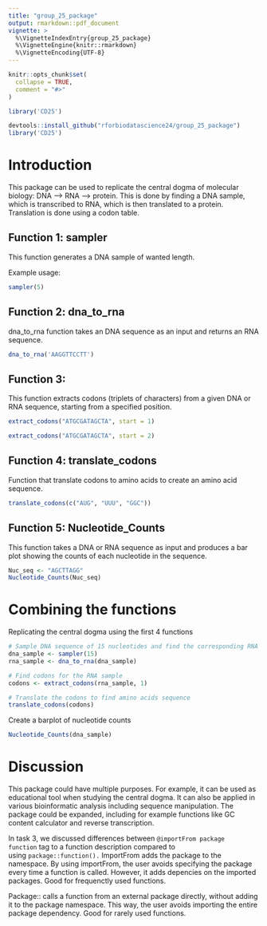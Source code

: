 ```yaml
---
title: "group_25_package"
output: rmarkdown::pdf_document
vignette: >
  %\VignetteIndexEntry{group_25_package}
  %\VignetteEngine{knitr::rmarkdown}
  %\VignetteEncoding{UTF-8}
---
```


```r
knitr::opts_chunk$set(
  collapse = TRUE,
  comment = "#>"
)
```

```r
library('CD25')
```

```r
devtools::install_github("rforbiodatascience24/group_25_package")
library('CD25')
```

# Introduction

This package can be used to replicate the central dogma of molecular biology: DNA –\> RNA –\> protein. This is done by finding a DNA sample, which is transcribed to RNA, which is then translated to a protein. Translation is done using a codon table.

## Function 1: sampler

This function generates a DNA sample of wanted length.

Example usage:

```r
sampler(5)
```

## Function 2: dna_to_rna

dna_to_rna function takes an DNA sequence as an input and returns an RNA sequence.

```r
dna_to_rna('AAGGTTCCTT')
```

## Function 3:

This function extracts codons (triplets of characters) from a given DNA or RNA sequence, starting from a specified position.

```r
extract_codons("ATGCGATAGCTA", start = 1)
```

```r
extract_codons("ATGCGATAGCTA", start = 2)
```

## Function 4: translate_codons

Function that translate codons to amino acids to create an amino acid sequence.

```r
translate_codons(c("AUG", "UUU", "GGC"))
```

## Function 5: Nucleotide_Counts

This function takes a DNA or RNA sequence as input and produces a bar plot showing the counts of each nucleotide in the sequence.

```r
Nuc_seq <- "AGCTTAGG"
Nucleotide_Counts(Nuc_seq)
```

# Combining the functions

Replicating the central dogma using the first 4 functions

```r
# Sample DNA sequence of 15 nucleotides and find the corresponding RNA sequence
dna_sample <- sampler(15)
rna_sample <- dna_to_rna(dna_sample)

# Find codons for the RNA sample
codons <- extract_codons(rna_sample, 1)

# Translate the codons to find amino acids sequence
translate_codons(codons)
```

Create a barplot of nucleotide counts

```r
Nucleotide_Counts(dna_sample)
```

# Discussion

This package could have multiple purposes. For example, it can be used as educational tool when studying the central dogma. It can also be applied in various bioinformatic analysis including sequence manipulation. The package could be expanded, including for example functions like GC content calculator and reverse transcription.

In task 3, we discussed differences between `@importFrom package function` tag to a function description compared to using `package::function().` ImportFrom adds the package to the namespace. By using importFrom, the user avoids specifying the package every time a function is called. However, it adds depencies on the imported packages. Good for frequenctly used functions.

Package:: calls a function from an external package directly, without adding it to the package namespace. This way, the user avoids importing the entire package dependency. Good for rarely used functions.
